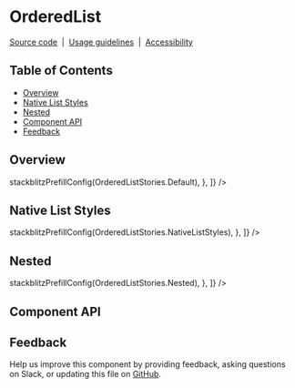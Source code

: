 
<Meta isTemplate />

# OrderedList

[Source code](https://github.com/carbon-design-system/carbon/tree/main/packages/react/src/components/OrderedList)
&nbsp;|&nbsp;
[Usage guidelines](https://www.carbondesignsystem.com/components/list/usage)
&nbsp;|&nbsp;
[Accessibility](https://www.carbondesignsystem.com/components/list/accessibility)

## Table of Contents

- [Overview](#overview)
- [Native List Styles](#native-list-styles)
- [Nested](#nested)
- [Component API](#component-api)
- [Feedback](#feedback)

## Overview

<div style={{ paddingLeft: '15px' }}>
  <Canvas
    of={OrderedListStories.Default}
    additionalActions={[
      {
        title: 'Open in Stackblitz',
        onClick: () => stackblitzPrefillConfig(OrderedListStories.Default),
      },
    ]}
  />
</div>

## Native List Styles

<div style={{ paddingLeft: '15px' }}>
  <Canvas
    of={OrderedListStories.NativeListStyles}
    additionalActions={[
      {
        title: 'Open in Stackblitz',
        onClick: () => stackblitzPrefillConfig(OrderedListStories.NativeListStyles),
      },
    ]}
  />
</div>

## Nested

<div style={{ paddingLeft: '15px' }}>
  <Canvas
    of={OrderedListStories.Nested}
    additionalActions={[
      {
        title: 'Open in Stackblitz',
        onClick: () => stackblitzPrefillConfig(OrderedListStories.Nested),
      },
    ]}
  />
</div>

## Component API

<ArgTypes />

## Feedback

Help us improve this component by providing feedback, asking questions on Slack,
or updating this file on
[GitHub](https://github.com/carbon-design-system/carbon/edit/main/packages/react/src/components/OrderedList/OrderedList.mdx).
